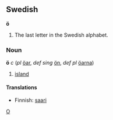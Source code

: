 ==Swedish==
'''ö'''

#The last letter in the Swedish alphabet.
===Noun===
'''ö''' ''c'' (''pl'' [[öar]], ''def sing'' [[ön]], ''def pl'' [[öarna]])
#[[island]]

====Translations====
*Finnish: [[saari]]
[[Category:Latin letters|O]]